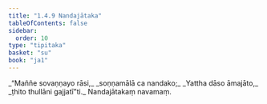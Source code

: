 ```yaml
---
title: "1.4.9 Nandajātaka"
tableOfContents: false
sidebar:
  order: 10
type: "tipitaka"
basket: "su"
book: "ja1"
---
```



<DynamicBreadcrumb />

<Division number="39" book="ja1">

<Paragraph number="84" type="verses" book="ja1">
_“Maññe sovaṇṇayo rāsi,_  
_soṇṇamālā ca nandako;_  
_Yattha dāso āmajāto,_  
_ṭhito thullāni gajjatī”ti._  


</Paragraph>
</Division>

<Paragraph number="85" type="center" book="ja1">
Nandajātakaṃ navamaṃ.
</Paragraph>